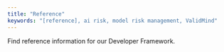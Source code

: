 ```yaml
---
title: "Reference"
keywords: "[reference], ai risk, model risk management, ValidMind"
---
```


Find reference information for our Developer Framework.

<!--
## Section 1

Description of the first aspect of the topic.

### Subsection 1.1

Description of a sub-topic or sub-aspect of the first aspect.

### Subsection 1.2

Description of another sub-topic or sub-aspect of the first aspect.

## Section 2

Description of the second aspect of the topic.

### Subsection 2.1

Description of a sub-topic or sub-aspect of the second aspect.

### Subsection 2.2

Description of another sub-topic or sub-aspect of the second aspect.

## Section 3

Description of the third aspect of the topic.

### Subsection 3.1

Description of a sub-topic or sub-aspect of the third aspect.

### Subsection 3.2

Description of another sub-topic or sub-aspect of the third aspect.

## Additional Resources

- Link to external resources (e.g. documentation, articles, videos, etc.)
- List of related topics (if applicable)
-->